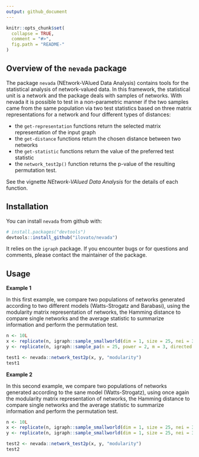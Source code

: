 ```yaml
---
output: github_document
---
```


<!-- README.md is generated from README.Rmd. Please edit that file -->

```r
knitr::opts_chunk$set(
  collapse = TRUE,
  comment = "#>",
  fig.path = "README-"
)
```

## Overview of the `nevada` package

The package `nevada` (NEtwork-VAlued Data Analysis) contains tools for the statistical analysis of network-valued data. In this framework, the statistical unit is a network and the package deals with samples of networks. With nevada it is possible to test in a non-parametric manner if the two samples came from the same population via two test statistics based on three matrix representations for a network and four different types of distances:

* the `get-representation` functions return the selected matrix representation of the input graph
* the `get-distance` functions return the chosen distance between two networks
* the `get-statistic` functions return the value of the preferred test statistic
* the `network_test2p()` function returns the p-value of the resulting permutation test.

See the vignette *NEtwork-VAlued Data Analysis* for the details of each function.

## Installation

You can install `nevada` from github with:

```r
# install.packages("devtools")
devtools::install_github("ilovato/nevada")
```

It relies on the `igraph` package. If you encounter bugs or for questions and comments, please contact the maintainer of the package.

## Usage

**Example 1**

In this first example, we compare two populations of networks generated according to two different models (Watts-Strogatz and Barabasi), using the modularity matrix representation of networks, the Hamming distance to compare single networks and the average statistic to summarize information and perform the permutation test.

```r
n <- 10L
x <- replicate(n, igraph::sample_smallworld(dim = 1, size = 25, nei = 3, p = 0.05), simplify = FALSE)
y <- replicate(n, igraph::sample_pa(n = 25, power = 2, m = 3, directed = FALSE), simplify = FALSE)

test1 <- nevada::network_test2p(x, y, "modularity")
test1
```

**Example 2**

In this second example, we compare two populations of networks generated according to the sane model (Watts-Strogatz), using once again the modularity matrix representation of networks, the Hamming distance to compare single networks and the average statistic to summarize information and perform the permutation test.

```r
n <- 10L
x <- replicate(n, igraph::sample_smallworld(dim = 1, size = 25, nei = 3, p = 0.05), simplify = FALSE)
y <- replicate(n, igraph::sample_smallworld(dim = 1, size = 25, nei = 3, p = 0.05), simplify = FALSE)

test2 <- nevada::network_test2p(x, y, "modularity")
test2
```
